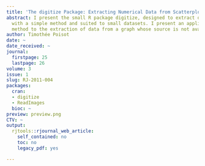 ```yaml
---
title: 'The digitize Package: Extracting Numerical Data from Scatterplots'
abstract: I present the small R package digitize, designed to extract data from scatterplots
  with a simple method and suited to small datasets. I present an application of this
  method to the extraction of data from a graph whose source is not available.
author: Timothée Poisot
date: ~
date_received: ~
journal:
  firstpage: 25
  lastpage: 26
volume: 3
issue: 1
slug: RJ-2011-004
packages:
  cran:
  - digitize
  - ReadImages
  bioc: ~
preview: preview.png
CTV: ~
output:
  rjtools::rjournal_web_article:
    self_contained: no
    toc: no
    legacy_pdf: yes

---
```

